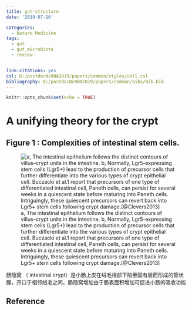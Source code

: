 ---
title: gut-structure
date: '2019-07-16'

categories:
  - Nature Medicine
tags:
  - gut
  - gut_microbiota
  - review


link-citations: yes
csl: D:/postdocNcRNA2019/papers/common/styles/cell.csl
bibliography: D:/postdocNcRNA2019/papers/common/bibs/Bib.bib
---

```{r setup, include=FALSE}
knitr::opts_chunk$set(echo = TRUE)
```
# A unifying theory for the crypt


## Figure 1 : Complexities of intestinal stem cells.
![a, The intestinal epithelium follows the distinct contours of villus–crypt units in the intestine. b, Normally, Lgr5-expressing stem cells (Lgr5+) lead to the production of precursor cells that further differentiate into the various types of crypt epithelial cell. Buczacki et al.1 report that precursors of one type of differentiated intestinal cell, Paneth cells, can persist for several weeks in a quiescent state before maturing into Paneth cells. Intriguingly, these quiescent precursors can revert back into Lgr5+ stem cells following crypt damage.[@Clevers2013]](https://media.nature.com/lw926/nature-assets/nature/journal/v495/n7439/images/nature11958-f1.2.jpg)

肠隐窝 （ intestinal crypt）是小肠上皮在绒毛根部下陷至固有层而形成的管状腺，开口于相邻绒毛之间。肠隐窝增加由于肠表面积增加可促进小肠的吸收功能



## Reference




